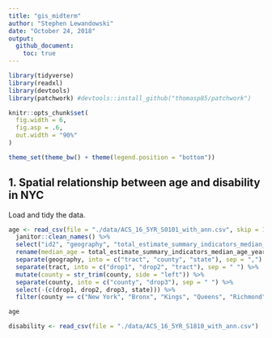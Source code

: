 ```yaml
---
title: "gis_midterm"
author: "Stephen Lewandowski"
date: "October 24, 2018"
output: 
  github_document:
    toc: true
---
```



```r

library(tidyverse)
library(readxl)
library(devtools)
library(patchwork) #devtools::install_github("thomasp85/patchwork")

knitr::opts_chunk$set(
  fig.width = 6,
  fig.asp = .6,
  out.width = "90%"
)

theme_set(theme_bw() + theme(legend.position = "bottom"))
```


## 1. Spatial relationship between age and disability in NYC

Load and tidy the data.

```r

age <- read_csv(file = "./data/ACS_16_5YR_S0101_with_ann.csv", skip = 1) %>% 
  janitor::clean_names() %>%
  select("id2", "geography", "total_estimate_summary_indicators_median_age_years") %>%
  rename(median_age = total_estimate_summary_indicators_median_age_years) %>% 
  separate(geography, into = c("tract", "county", "state"), sep = ",") %>%
  separate(tract, into = c("drop1", "drop2", "tract"), sep = " ") %>%
  mutate(county = str_trim(county, side = "left")) %>% 
  separate(county, into = c("county", "drop3"), sep = " ") %>%
  select(-(c(drop1, drop2, drop3, state))) %>%
  filter(county == c("New York", "Bronx", "Kings", "Queens", "Richmond")) 

age

disability <- read_csv(file = "./data/ACS_16_5YR_S1810_with_ann.csv")

```

